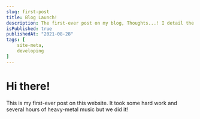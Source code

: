 ```yaml
---
slug: first-post
title: Blog Launch!
description: The first-ever post on my blog, Thoughts...! I detail the process and tools I used to build this site.
isPublished: true
publishedAt: "2021-08-28"
tags: [
	site-meta,
	developing
]
---
```


# Hi there!

This is my first-ever post on this website. It took some hard work and several hours of heavy-metal
music but we did it!
